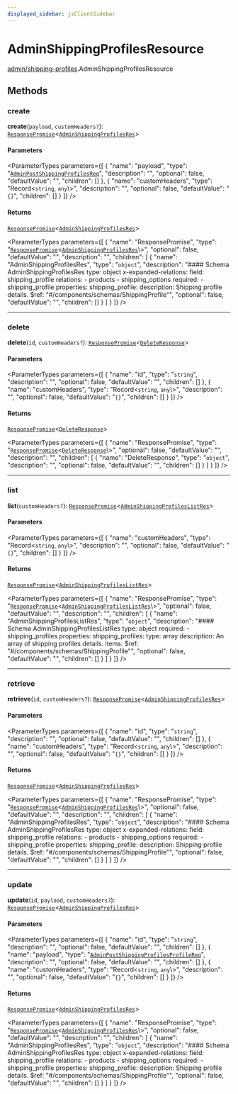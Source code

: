 ```yaml
---
displayed_sidebar: jsClientSidebar
---
```



# AdminShippingProfilesResource

[admin/shipping-profiles](../../modules/admin_shipping_profiles.mdx).AdminShippingProfilesResource

## Methods

### create

**create**(`payload`, `customHeaders?`): [`ResponsePromise`](../../swaps/modules/swaps.internal.mdx#responsepromise)<[`AdminShippingProfilesRes`](../../internal/modules/admin_discounts.internal.internal.mdx#adminshippingprofilesres)\>

#### Parameters

<ParameterTypes parameters={[
  {
    "name": "payload",
    "type": "[`AdminPostShippingProfilesReq`](../../internal/classes/admin_discounts.internal.internal.AdminPostShippingProfilesReq.mdx)",
    "description": "",
    "optional": false,
    "defaultValue": "",
    "children": []
  },
  {
    "name": "customHeaders",
    "type": "Record<`string`, `any`\\>",
    "description": "",
    "optional": false,
    "defaultValue": "`{}`",
    "children": []
  }
]} />

#### Returns

[`ResponsePromise`](../../swaps/modules/swaps.internal.mdx#responsepromise)<[`AdminShippingProfilesRes`](../../internal/modules/admin_discounts.internal.internal.mdx#adminshippingprofilesres)\>

<ParameterTypes parameters={[
  {
    "name": "ResponsePromise",
    "type": "[`ResponsePromise`](../../swaps/modules/swaps.internal.mdx#responsepromise)<[`AdminShippingProfilesRes`](../../internal/modules/admin_discounts.internal.internal.mdx#adminshippingprofilesres)\\>",
    "optional": false,
    "defaultValue": "",
    "description": "",
    "children": [
      {
        "name": "AdminShippingProfilesRes",
        "type": "`object`",
        "description": "#### Schema AdminShippingProfilesRes type: object x-expanded-relations: field: shipping_profile relations: - products - shipping_options required: - shipping_profile properties: shipping_profile: description: Shipping profile details. $ref: \"#/components/schemas/ShippingProfile\"",
        "optional": false,
        "defaultValue": "",
        "children": []
      }
    ]
  }
]} />

___

### delete

**delete**(`id`, `customHeaders?`): [`ResponsePromise`](../../swaps/modules/swaps.internal.mdx#responsepromise)<[`DeleteResponse`](../../internal/modules/admin_discounts.internal.internal.mdx#deleteresponse)\>

#### Parameters

<ParameterTypes parameters={[
  {
    "name": "id",
    "type": "`string`",
    "description": "",
    "optional": false,
    "defaultValue": "",
    "children": []
  },
  {
    "name": "customHeaders",
    "type": "Record<`string`, `any`\\>",
    "description": "",
    "optional": false,
    "defaultValue": "`{}`",
    "children": []
  }
]} />

#### Returns

[`ResponsePromise`](../../swaps/modules/swaps.internal.mdx#responsepromise)<[`DeleteResponse`](../../internal/modules/admin_discounts.internal.internal.mdx#deleteresponse)\>

<ParameterTypes parameters={[
  {
    "name": "ResponsePromise",
    "type": "[`ResponsePromise`](../../swaps/modules/swaps.internal.mdx#responsepromise)<[`DeleteResponse`](../../internal/modules/admin_discounts.internal.internal.mdx#deleteresponse)\\>",
    "optional": false,
    "defaultValue": "",
    "description": "",
    "children": [
      {
        "name": "DeleteResponse",
        "type": "`object`",
        "description": "",
        "optional": false,
        "defaultValue": "",
        "children": []
      }
    ]
  }
]} />

___

### list

**list**(`customHeaders?`): [`ResponsePromise`](../../swaps/modules/swaps.internal.mdx#responsepromise)<[`AdminShippingProfilesListRes`](../../internal/modules/admin_discounts.internal.internal.mdx#adminshippingprofileslistres)\>

#### Parameters

<ParameterTypes parameters={[
  {
    "name": "customHeaders",
    "type": "Record<`string`, `any`\\>",
    "description": "",
    "optional": false,
    "defaultValue": "`{}`",
    "children": []
  }
]} />

#### Returns

[`ResponsePromise`](../../swaps/modules/swaps.internal.mdx#responsepromise)<[`AdminShippingProfilesListRes`](../../internal/modules/admin_discounts.internal.internal.mdx#adminshippingprofileslistres)\>

<ParameterTypes parameters={[
  {
    "name": "ResponsePromise",
    "type": "[`ResponsePromise`](../../swaps/modules/swaps.internal.mdx#responsepromise)<[`AdminShippingProfilesListRes`](../../internal/modules/admin_discounts.internal.internal.mdx#adminshippingprofileslistres)\\>",
    "optional": false,
    "defaultValue": "",
    "description": "",
    "children": [
      {
        "name": "AdminShippingProfilesListRes",
        "type": "`object`",
        "description": "#### Schema AdminShippingProfilesListRes type: object required: - shipping_profiles properties: shipping_profiles: type: array description: An array of shipping profiles details. items: $ref: \"#/components/schemas/ShippingProfile\"",
        "optional": false,
        "defaultValue": "",
        "children": []
      }
    ]
  }
]} />

___

### retrieve

**retrieve**(`id`, `customHeaders?`): [`ResponsePromise`](../../swaps/modules/swaps.internal.mdx#responsepromise)<[`AdminShippingProfilesRes`](../../internal/modules/admin_discounts.internal.internal.mdx#adminshippingprofilesres)\>

#### Parameters

<ParameterTypes parameters={[
  {
    "name": "id",
    "type": "`string`",
    "description": "",
    "optional": false,
    "defaultValue": "",
    "children": []
  },
  {
    "name": "customHeaders",
    "type": "Record<`string`, `any`\\>",
    "description": "",
    "optional": false,
    "defaultValue": "`{}`",
    "children": []
  }
]} />

#### Returns

[`ResponsePromise`](../../swaps/modules/swaps.internal.mdx#responsepromise)<[`AdminShippingProfilesRes`](../../internal/modules/admin_discounts.internal.internal.mdx#adminshippingprofilesres)\>

<ParameterTypes parameters={[
  {
    "name": "ResponsePromise",
    "type": "[`ResponsePromise`](../../swaps/modules/swaps.internal.mdx#responsepromise)<[`AdminShippingProfilesRes`](../../internal/modules/admin_discounts.internal.internal.mdx#adminshippingprofilesres)\\>",
    "optional": false,
    "defaultValue": "",
    "description": "",
    "children": [
      {
        "name": "AdminShippingProfilesRes",
        "type": "`object`",
        "description": "#### Schema AdminShippingProfilesRes type: object x-expanded-relations: field: shipping_profile relations: - products - shipping_options required: - shipping_profile properties: shipping_profile: description: Shipping profile details. $ref: \"#/components/schemas/ShippingProfile\"",
        "optional": false,
        "defaultValue": "",
        "children": []
      }
    ]
  }
]} />

___

### update

**update**(`id`, `payload`, `customHeaders?`): [`ResponsePromise`](../../swaps/modules/swaps.internal.mdx#responsepromise)<[`AdminShippingProfilesRes`](../../internal/modules/admin_discounts.internal.internal.mdx#adminshippingprofilesres)\>

#### Parameters

<ParameterTypes parameters={[
  {
    "name": "id",
    "type": "`string`",
    "description": "",
    "optional": false,
    "defaultValue": "",
    "children": []
  },
  {
    "name": "payload",
    "type": "[`AdminPostShippingProfilesProfileReq`](../../internal/classes/admin_discounts.internal.internal.AdminPostShippingProfilesProfileReq.mdx)",
    "description": "",
    "optional": false,
    "defaultValue": "",
    "children": []
  },
  {
    "name": "customHeaders",
    "type": "Record<`string`, `any`\\>",
    "description": "",
    "optional": false,
    "defaultValue": "`{}`",
    "children": []
  }
]} />

#### Returns

[`ResponsePromise`](../../swaps/modules/swaps.internal.mdx#responsepromise)<[`AdminShippingProfilesRes`](../../internal/modules/admin_discounts.internal.internal.mdx#adminshippingprofilesres)\>

<ParameterTypes parameters={[
  {
    "name": "ResponsePromise",
    "type": "[`ResponsePromise`](../../swaps/modules/swaps.internal.mdx#responsepromise)<[`AdminShippingProfilesRes`](../../internal/modules/admin_discounts.internal.internal.mdx#adminshippingprofilesres)\\>",
    "optional": false,
    "defaultValue": "",
    "description": "",
    "children": [
      {
        "name": "AdminShippingProfilesRes",
        "type": "`object`",
        "description": "#### Schema AdminShippingProfilesRes type: object x-expanded-relations: field: shipping_profile relations: - products - shipping_options required: - shipping_profile properties: shipping_profile: description: Shipping profile details. $ref: \"#/components/schemas/ShippingProfile\"",
        "optional": false,
        "defaultValue": "",
        "children": []
      }
    ]
  }
]} />
